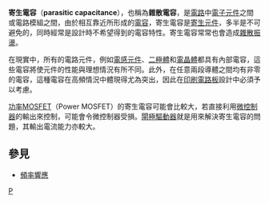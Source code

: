 {{expand|time=2015-07-25T23:43:53+00:00}}
{{unreferenced|time=2015-07-25T23:43:28+00:00}}

'''寄生電容'''（'''parasitic capacitance'''），也稱為'''雜散電容'''，是[[电路|電路]]中[[电子元件|電子元件]]之間或電路模組之間，由於相互靠近所形成的[[电容|電容]]，寄生電容是[[寄生元件|寄生元件]]，多半是不可避免的，同時經常是設計時不希望得到的電容特性。寄生電容常常也會造成[[雜散振盪|雜散振盪]]。

在現實中，所有的電路元件，例如[[电感元件|電感元件]]、[[二极管|二極體]]和[[晶体管|電晶體]]都具有內部電容，這些電容將使元件的性能與理想情況有所不同。此外，在任意兩段導體之間均有非零的電容，這種電容在高頻情況中體現得尤為突出，因此在[[印刷電路板|印刷電路板]]設計中必須予以考慮。

[[功率MOSFET|功率MOSFET]]（Power MOSFET）的寄生電容可能會比較大，若直接利用[[微控制器|微控制器]]的輸出來控制，可能會令微控制器受損。[[閘極驅動器|閘極驅動器]]就是用來解決寄生電容的問題，其輸出電流能力亦較大。

==參見==
*[[頻率響應|頻率響應]]

{{電子學小作品}}
[[Category:电容器|P]]